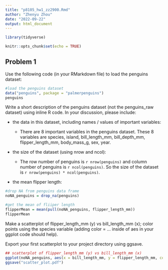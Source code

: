 ```yaml
---
title: "p8105_hw1_zz2900.Rmd"
author: "Zhenyu Zhou"
date: "2022-09-22"
output: html_document
---
```

```r
library(tidyverse)
```
```r
knitr::opts_chunk$set(echo = TRUE)
```

## Problem 1
Use the following code (in your RMarkdown file) to load the penguins dataset:

```r
#load the penguins dataset
data("penguins", package = "palmerpenguins")
penguins

```
Write a short description of the penguins dataset (not the penguins_raw dataset) using inline R code. In your discussion, please include:

* the data in this dataset, including names / values of important variables:

  * There are 8 important variables in the penguins dataset. These 8 variables are species, island, bill_length_mm, bill_depth_mm, flipper_length_mm, body_mass_g, sex, year.

* the size of the dataset (using nrow and ncol):
  * The row number of penguins is `r nrow(penguins)` and column number of penguins is `r ncol(penguins)`. So the size of the dataset is `r nrow(penguins) * ncol(penguins)`.

* the mean flipper length:
```r
#drop NA from penguins data frame
noNA_penguins = drop_na(penguins)

#get the mean of fliiper length
flipperMean = mean(pull(noNA_penguins, flipper_length_mm))
flipperMean
```

Make a scatterplot of flipper_length_mm (y) vs bill_length_mm (x); color points using the species variable (adding color = ... inside of aes in your ggplot code should help).

Export your first scatterplot to your project directory using ggsave.

```r
## scatterplot of flipper_length_mm (y) vs bill_length_mm (x)
ggplot(noNA_penguins, aes(x = bill_length_mm, y = flipper_length_mm, color = species)) + geom_point()
ggsave("scatter_plot.pdf")
```

